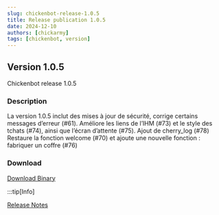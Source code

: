 ---
slug: chickenbot-release-1.0.5
title: Release publication 1.0.5
date: 2024-12-10
authors: [chickarmy]
tags: [chickenbot, version]
---

## Version 1.0.5

Chickenbot release 1.0.5

<!-- truncate -->

### Description
La version 1.0.5 inclut des mises à jour de sécurité, corrige certains messages d’erreur (#61).
Améliore les liens de l’IHM (#73) et le style des tchats (#74), ainsi que l’écran d’attente (#75). Ajout de cherry_log (#78)
Restaure la fonction welcome (#70) et ajoute une nouvelle fonction : fabriquer un coffre (#76)


### Download
[Download Binary](https://github.com/chickarmy/chickenbot-web/releases/download/v1.0.5/chicken-bot.exe)

:::tip[Info]

[Release Notes](https://github.com/chickarmy/chickenbot-web/releases/tag/v1.0.5)

